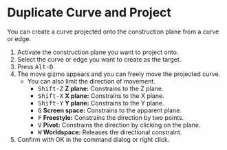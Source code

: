 
# Duplicate Curve and Project

<Reference shortcut="Alt-D" command="Duplicate Curve and Project" button="Left of the command bar" />

You can create a curve projected onto the construction plane from a curve or edge.

1. Activate the construction plane you want to project onto.
2. Select the curve or edge you want to create as the target.
3. Press <kbd>Alt-D</kbd>.
4. The move gizmo appears and you can freely move the projected curve.
   - You can also limit the direction of movement.
      - <kbd>Shift-Z</kbd> **Z plane:** Constrains to the Z plane.
      - <kbd>Shift-X</kbd> **X plane:** Constrains to the X plane.
      - <kbd>Shift-Y</kbd> **Y plane:** Constrains to the Y plane.
      - <kbd>G</kbd> **Screen space:** Constrains to the apparent plane.
      - <kbd>F</kbd> **Freestyle:** Constrains the direction by two points.
      - <kbd>V</kbd> **Pivot:** Constrains the direction by clicking on the plane.
      - <kbd>W</kbd> **Worldspace:** Releases the directional constraint.
5. Confirm with OK in the command dialog or right click.





